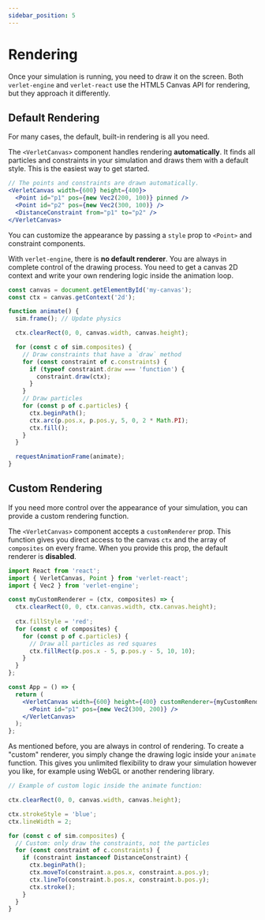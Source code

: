 ```yaml
---
sidebar_position: 5
---
```


# Rendering

Once your simulation is running, you need to draw it on the screen. Both `verlet-engine` and `verlet-react` use the HTML5 Canvas API for rendering, but they approach it differently.


## Default Rendering

For many cases, the default, built-in rendering is all you need.

<Tabs groupId="lang">
  <TabItem value="react" label="React">

  The `<VerletCanvas>` component handles rendering **automatically**. It finds all particles and constraints in your simulation and draws them with a default style. This is the easiest way to get started.

  ```jsx
  // The points and constraints are drawn automatically.
  <VerletCanvas width={600} height={400}>
    <Point id="p1" pos={new Vec2(200, 100)} pinned />
    <Point id="p2" pos={new Vec2(300, 100)} />
    <DistanceConstraint from="p1" to="p2" />
  </VerletCanvas>
  ```
  You can customize the appearance by passing a `style` prop to `<Point>` and constraint components.

  </TabItem>
  <TabItem value="js" label="JavaScript">

  With `verlet-engine`, there is **no default renderer**. You are always in complete control of the drawing process. You need to get a canvas 2D context and write your own rendering logic inside the animation loop.

  ```javascript
  const canvas = document.getElementById('my-canvas');
  const ctx = canvas.getContext('2d');

  function animate() {
    sim.frame(); // Update physics

    ctx.clearRect(0, 0, canvas.width, canvas.height);

    for (const c of sim.composites) {
      // Draw constraints that have a `draw` method
      for (const constraint of c.constraints) {
        if (typeof constraint.draw === 'function') {
          constraint.draw(ctx);
        }
      }
      // Draw particles
      for (const p of c.particles) {
        ctx.beginPath();
        ctx.arc(p.pos.x, p.pos.y, 5, 0, 2 * Math.PI);
        ctx.fill();
      }
    }

    requestAnimationFrame(animate);
  }
  ```

  </TabItem>
</Tabs>

## Custom Rendering

If you need more control over the appearance of your simulation, you can provide a custom rendering function.

<Tabs groupId="lang">
  <TabItem value="react" label="React">

  The `<VerletCanvas>` component accepts a `customRenderer` prop. This function gives you direct access to the canvas `ctx` and the array of `composites` on every frame. When you provide this prop, the default renderer is **disabled**.

  ```jsx
  import React from 'react';
  import { VerletCanvas, Point } from 'verlet-react';
  import { Vec2 } from 'verlet-engine';

  const myCustomRenderer = (ctx, composites) => {
    ctx.clearRect(0, 0, ctx.canvas.width, ctx.canvas.height);
    
    ctx.fillStyle = 'red';
    for (const c of composites) {
      for (const p of c.particles) {
        // Draw all particles as red squares
        ctx.fillRect(p.pos.x - 5, p.pos.y - 5, 10, 10);
      }
    }
  };

  const App = () => {
    return (
      <VerletCanvas width={600} height={400} customRenderer={myCustomRenderer}>
        <Point id="p1" pos={new Vec2(300, 200)} />
      </VerletCanvas>
    );
  };
  ```

  </TabItem>
  <TabItem value="js" label="JavaScript">

  As mentioned before, you are always in control of rendering. To create a "custom" renderer, you simply change the drawing logic inside your `animate` function. This gives you unlimited flexibility to draw your simulation however you like, for example using WebGL or another rendering library.

  ```javascript
  // Example of custom logic inside the animate function:

  ctx.clearRect(0, 0, canvas.width, canvas.height);

  ctx.strokeStyle = 'blue';
  ctx.lineWidth = 2;

  for (const c of sim.composites) {
    // Custom: only draw the constraints, not the particles
    for (const constraint of c.constraints) {
      if (constraint instanceof DistanceConstraint) {
        ctx.beginPath();
        ctx.moveTo(constraint.a.pos.x, constraint.a.pos.y);
        ctx.lineTo(constraint.b.pos.x, constraint.b.pos.y);
        ctx.stroke();
      }
    }
  }
  ```

  </TabItem>
</Tabs>
